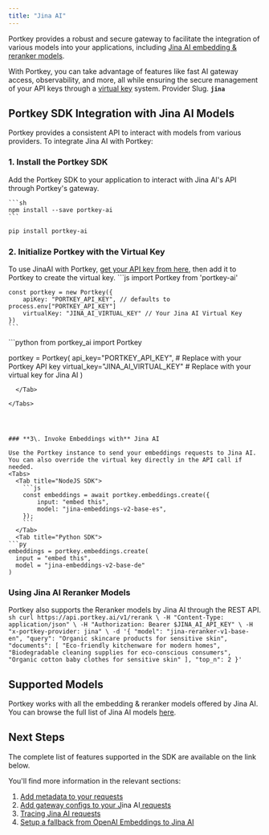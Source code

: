 ```yaml
---
title: "Jina AI"
---
```


Portkey provides a robust and secure gateway to facilitate the integration of various models into your applications, including [Jina AI embedding & reranker models](https://jina.ai/).

With Portkey, you can take advantage of features like fast AI gateway access, observability, and more, all while ensuring the secure management of your API keys through a [virtual key](/product/ai-gateway/virtual-keys) system.
<Note>
Provider Slug. **`jina`**
</Note>
## Portkey SDK Integration with Jina AI Models

Portkey provides a consistent API to interact with models from various providers. To integrate Jina AI with Portkey:

### 1\. Install the Portkey SDK

Add the Portkey SDK to your application to interact with Jina AI's API through Portkey's gateway.

<Tabs>
  <Tab title="NodeJS">

    ```sh
    npm install --save portkey-ai
    ```
  </Tab>
  <Tab title="Python">

```sh
pip install portkey-ai
```
  </Tab>

</Tabs>



### 2\. Initialize Portkey with the Virtual Key

To use JinaAI with Portkey, [get your API key from here](https://jina.ai/), then add it to Portkey to create the virtual key.
<Tabs>
  <Tab title="NodeJS SDK">
    ```js
    import Portkey from 'portkey-ai'

    const portkey = new Portkey({
        apiKey: "PORTKEY_API_KEY", // defaults to process.env["PORTKEY_API_KEY"]
        virtualKey: "JINA_AI_VIRTUAL_KEY" // Your Jina AI Virtual Key
    })
    ```
  </Tab>
  <Tab title="Python SDK">
```python
from portkey_ai import Portkey

portkey = Portkey(
    api_key="PORTKEY_API_KEY",  # Replace with your Portkey API key
    virtual_key="JINA_AI_VIRTUAL_KEY"   # Replace with your virtual key for Jina AI
)
```
  </Tab>

</Tabs>




### **3\. Invoke Embeddings with** Jina AI

Use the Portkey instance to send your embeddings requests to Jina AI. You can also override the virtual key directly in the API call if needed.
<Tabs>
  <Tab title="NodeJS SDK">
    ```js
    const embeddings = await portkey.embeddings.create({
        input: "embed this",
        model: "jina-embeddings-v2-base-es",
    });
    ```
  </Tab>
  <Tab title="Python SDK">
```py
embeddings = portkey.embeddings.create(
  input = "embed this",
  model = "jina-embeddings-v2-base-de"
)
```
  </Tab>

</Tabs>

### Using Jina AI Reranker Models

Portkey also supports the Reranker models by Jina AI through the REST API.
<Tabs>
  <Tab title="REST API">
    ```sh
    curl https://api.portkey.ai/v1/rerank \
      -H "Content-Type: application/json" \
      -H "Authorization: Bearer $JINA_AI_API_KEY" \
      -H "x-portkey-provider: jina" \
      -d '{
        "model": "jina-reranker-v1-base-en",
        "query": "Organic skincare products for sensitive skin",
        "documents": [
          "Eco-friendly kitchenware for modern homes",
          "Biodegradable cleaning supplies for eco-conscious consumers",
          "Organic cotton baby clothes for sensitive skin"
        ],
        "top_n": 2
    }'
    ```
  </Tab>

</Tabs>




## Supported Models

Portkey works with all the embedding & reranker models offered by Jina AI. You can browse the full list of Jina AI models [here](https://jina.ai/embeddings#apiform).

## Next Steps

The complete list of features supported in the SDK are available on the link below.
<Card title="SDK" href="/api-reference/portkey-sdk-client">
</Card>

You'll find more information in the relevant sections:

1. [Add metadata to your requests](/product/observability/metadata)
2. [Add gateway configs to your J](/product/ai-gateway/configs)ina AI[ requests](/product/ai-gateway/configs)
3. [Tracing Jina AI requests](/product/observability/traces)
4. [Setup a fallback from OpenAI Embeddings to Jina AI](/product/ai-gateway/fallbacks)
